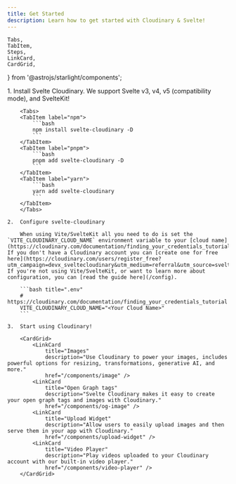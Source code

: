 ```yaml
---
title: Get Started
description: Learn how to get started with Cloudinary & Svelte!
---
```


	Tabs,
	TabItem,
	Steps,
	LinkCard,
	CardGrid,
} from '@astrojs/starlight/components';

<Steps>
    1.  Install Svelte Cloudinary. We support Svelte v3, v4, v5 (compatibility mode), and SvelteKit!

        <Tabs>
        <TabItem label="npm">
            ```bash
            npm install svelte-cloudinary -D
            ```
        </TabItem>
        <TabItem label="pnpm">
            ```bash
            pnpm add svelte-cloudinary -D
            ```
        </TabItem>
        <TabItem label="yarn">
            ```bash
            yarn add svelte-cloudinary
            ```
        </TabItem>
        </Tabs>

    2.  Configure svelte-cloudinary

        When using Vite/SvelteKit all you need to do is set the `VITE_CLOUDINARY_CLOUD_NAME` environment variable to your [cloud name](https://cloudinary.com/documentation/finding_your_credentials_tutorial). If you don't have a Cloudinary account you can [create one for free here](https://cloudinary.com/users/register_free?utm_campaign=devx_sveltecloudinary&utm_medium=referral&utm_source=sveltecloudinary)! If you're not using Vite/SvelteKit, or want to learn more about configuration, you can [read the guide here](/config).

        ```bash title=".env"
        # https://cloudinary.com/documentation/finding_your_credentials_tutorial
        VITE_CLOUDINARY_CLOUD_NAME="<Your Cloud Name>"
        ```

    3.  Start using Cloudinary!

        <CardGrid>
            <LinkCard
                title="Images"
                description="Use Cloudinary to power your images, includes powerful options for resizing, transformations, generative AI, and more."
                href="/components/image" />
            <LinkCard
                title="Open Graph tags"
                description="Svelte Cloudinary makes it easy to create your open graph tags and images with Cloudinary."
                href="/components/og-image" />
            <LinkCard
                title="Upload Widget"
                description="Allow users to easily upload images and then serve them in your app with Cloudinary."
                href="/components/upload-widget" />
            <LinkCard
                title="Video Player"
                description="Play videos uploaded to your Cloudinary account with our built-in video player."
                href="/components/video-player" />
        </CardGrid>

</Steps>

